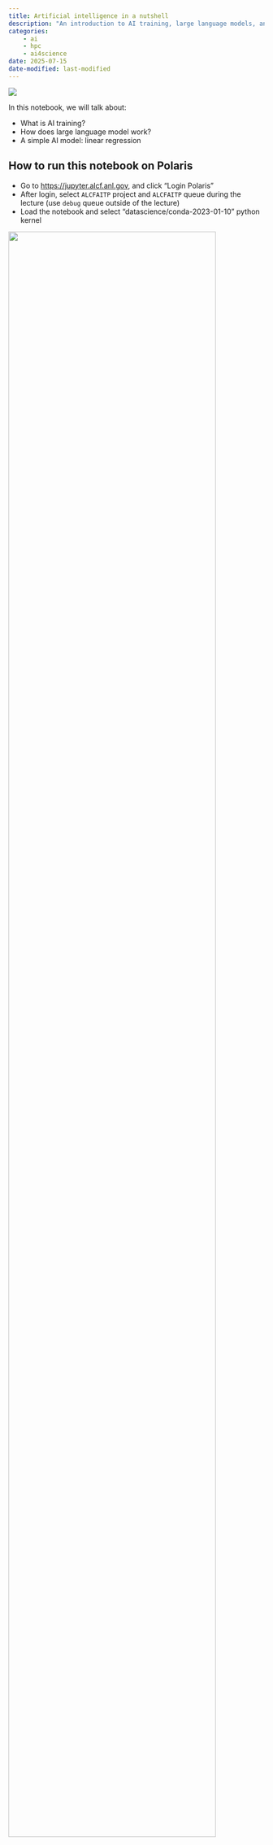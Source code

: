 ```yaml
---
title: Artificial intelligence in a nutshell
description: "An introduction to AI training, large language models, and a simple AI model example using linear regression."
categories:
    - ai
    - hpc
    - ai4science
date: 2025-07-15
date-modified: last-modified
---
```


[![](https://colab.research.google.com/assets/colab-badge.svg)](https://colab.research.google.com/github/saforem2/intro-hpc-bootcamp-2025/blob/main/docs/00-intro-AI-HPC/6-linear-regression/index.ipynb)

In this notebook, we will talk about:

- What is AI training?
- How does large language model work?
- A simple AI model: linear regression

## How to run this notebook on Polaris

- Go to <https://jupyter.alcf.anl.gov>, and click "Login Polaris"
- After login, select `ALCFAITP` project and `ALCFAITP` queue during the
  lecture (use `debug` queue outside of the lecture)
- Load the notebook and select "datascience/conda-2023-01-10" python kernel

::: {#fig-jupyter}

![](../figures/jupyter1.png){width="90%"}
![](../figures/jupyter2.png){width="90%"}

:::

**How to run this notebook on Google Colab**

- Go to https://colab.research.google.com/, sign in or sign up
- "File"-> "open notebook"
- Choose `01_intro_AI_on_Supercomputer/01_linear_regression_sgd.ipynb` from the list

  ![Google Colab](../figures/colab.png)

## What is AI training?

**Two ways of learning English**:

- through learning rules;
- through hearing a lot of speakings


::: {#fig-data-driven}

![](../figures/data_driven.png){width="90%"}

Data Driven Learning
:::

I learned English in my middle school, and memorized a lot of grammar rules in
my mind.
Every time when I speak, I try to follow the grammar rules as much as I can.
But I always break the rules.

However, my daugher learned English differently.
She learns speaking by hearing a lot of speaking from TV, teachers, classmates,
and her older brother.
The fact is that, she seldomly breaks grammar rules. This way of learning by
observing patterns is very powerful! This is the essence of AI or data driven
science.

## How does large language model work? 

Large Language Models, like GPT, function by pre-training on extensive datasets
to learn language patterns, utilizing transformer architecture for contextual
understanding, and can be fine-tuned for specific tasks, enabling them to
generate coherent and contextually relevant text based on provided inputs.

::: {#fig-llm}

![](../figures/llm2.png)
![](../figures/chatgpt_response.png)

:::


**More complicated example**:

<center>
  <img src="../figures/chatgpt_poem.png" width="400" />
  <img src="../figures/martin.png" width="450" />
</center>

You can do this on https://chat.openai.com

## Simplest AI model example: linear regression

This example is adopted from Bethany Lusch, ALCF.

Linear regression is the simplest example learning from existing data for
future prediction.

::: {#fig-excel-linear-regression}

![](../figures/excel_linear_regression.jpg)

Linear regression in Excel
:::


We're going to review the math involved in this process to help understand how
training an AI works.

First we will load some tools that others wrote and we can use to help us work.

- [Pandas](https://pandas.pydata.org/docs/): a toolkit for working with row vs.
  column data, like excel sheets, and CSV (Comma Seperated Values) files.
- [Numpy](https://numpy.org/doc/): a toolkit for managing arrays, vectors,
  matrices, etc, doing math with them, slicing them up, and many other handy
  things.
- [Matplotlib](https://matplotlib.org/stable/index.html): a toolkit for
  plotting data


```python
import ambivalent

import matplotlib.pyplot as plt
import seaborn as sns

plt.style.use(ambivalent.STYLES['ambivalent'])
sns.set_context("notebook")
plt.rcParams["figure.figsize"] = [6.4, 4.8]

import pandas as pd
import numpy as np
import matplotlib.pyplot as plt
import IPython.display as ipydis
import time
from rich import print
```

### Dataset

We used a realestate dataset from Kaggle to produce this reduced dataset.

This dataset contains the _sale price_ and _above ground square feet_ of many
houses.
We can use this data for our linear regression.

We use Pandas to read the data file which is stored as Comma Separated Values
(CSV) and print the column labels.

CSV files are similar to excel sheets.

```python
! [ -e ./slimmed_realestate_data.csv ] || wget https://raw.githubusercontent.com/argonne-lcf/ai-science-training-series/main/01_intro_AI_on_Supercomputer/slimmed_realestate_data.csv
data = pd.read_csv('slimmed_realestate_data.csv')
print(data.columns)
```

Now pandas provides some helpful tools for us to inspect our data.

It provides a `plot()` function that, behind the scenes, is calling into the
_Matplotlib_ library and calling the function
[matplotlib.pyplot.plot()](https://matplotlib.org/stable/api/_as_gen/matplotlib.pyplot.plot.html).

In this case, we simply tell it the names of the columns we want as our _x_ and
_y_ values and the `style` (`'.'` tells `matplotlib` to use a small dot to
represent each data point).

```python
data.plot(x='GrLivArea', y='SalePrice',style='.')
```

### Theory of linear regression

The goal of learning regression is to find a line that is closest to all the points. 

The slope and intercept of such a line $y = m x + b$ can be found as: 

$$m = { n (\Sigma xy) - (\Sigma x) (\Sigma y) \over n (\Sigma x^2) - (\Sigma x)^2 } $$

$$b = { (\Sigma y) (\Sigma x^2) - (\Sigma x) (\Sigma xy) \over n (\Sigma x^2) - (\Sigma x)^2 } $$

Details derivation of this can be found [here](https://en.wikipedia.org/wiki/Simple_linear_regression).

We'll break this calculation into a few steps to help make it easier.

First lets define $x$ and $y$. $x$ will be our _above ground square footage_
and $y$ will be _sale price_.
In our equations we have a few different values
we need, such as $n$ which is just the number of points we have:

```python
n = len(data)
```

Then we need our $x$ and $y$ by selecting only the column we care about for
each one.
Note about data formats: `data` is a Pandas
[DataFrame](https://pandas.pydata.org/docs/reference/api/pandas.DataFrame.html#pandas.DataFrame)
object which has rows and columns; `data['GrLivArea']` is a Pandas
[Series](https://pandas.pydata.org/docs/reference/api/pandas.Series.html)
object which only has rows; then we also convert from _Pandas_ data formats (in
this case a _Series_) to _Numpy_ data formats using the `to_numpy()` function
which is part of the Pandas _Series_ object.

```python
x = data['GrLivArea'].to_numpy()
y = data['SalePrice'].to_numpy()
```

Now we will calculate $\Sigma xy$, $\Sigma x$, $\Sigma y$, and $\Sigma x^2$:

```python
sum_xy = np.sum(x*y)
sum_x = np.sum(x)
sum_y = np.sum(y)
sum_x2 = np.sum(x*x)
```

The denominator in the equation for $m$ and $b$ are the same so we can
calculate that once:

```python
denominator = n * sum_x2 - sum_x * sum_x
```

Then we can calculate our fit values:

```python
m = (n * sum_xy - sum_x * sum_y) / denominator
b = (sum_y * sum_x2 - sum_x * sum_xy) / denominator
print('y = %f * x + %f' % (m,b))

# saving these for later comparison
m_calc = m
b_calc = b
```

Now we can plot the fit results with our data to see how we did.

First we define a plotting function because we're going to do this often and we
want to reuse our code:

```python
def plot_data(x,y,m,b,plt = plt):
   # plot our data points with 'bo' = blue circles
   plt.plot(x,y,'bo')
   # create the line based on our linear fit
   # first we need to make x points
   # the 'arange' function generates points between two limits (min,max)
   linear_x = np.arange(x.min(),x.max())
   # now we use our fit parameters to calculate the y points based on our x points
   linear_y = linear_x * m + b
   # plot the linear points using 'r-' = red line
   plt.plot(linear_x,linear_y,'r-',label='fit')
```

Now can use this function to plot our results:

```python
plot_data(x,y,m,b)
```

### Training through Stochastic Gradient Descent (SGD)

SGD is a common method in AI for training deep neural networks on large
datasets.
It is an iterative method for optimizing a loss function that we get
to define.
We will use this simple linear regression to demonstrate how it
works.

#### The model

In AI, neural networks are often referred to as a _model_ because, once fully
trained, they should model (AKA predict) the behavior of our system.
In our example, the system is how house prices vary based on house size.
We know our system is roughly driven by a linear function:

$$ \hat{y_i}(x_i) = m * x_i + b $$

We just need to figure out $m$ and $b$. Let's create a function that calculates
our model given $x$, $m$, and $b$.

```python
def model(x,m,b):
   return m * x + b
```


#### The Loss Function

A _loss function_, or _objective function_, is something we define and is based
on what we want to achieve.
In the method of SGD, it is our goal to minimize (or make close to zero) the
values calculated from the _loss function_.
In our example, we ideally want the prediction of our _model_ to be equal to
the actual data, though we will settle for "as close as possible".

So we will select our _loss function_ to be the [Mean Squared Error](https://en.wikipedia.org/wiki/Mean_squared_error) function:

$$ L(y_i,\hat{y_i}) = (y_i - \hat{y_i}(x_i))^2 $$

where $y_i$ is our $i^{th}$ entry in the `data['SalePrice']` vector and
$\hat{y_i}$ is the prediction based on evaluting $m * x_i + b$.

This function looks like the figure below when we plot it with 
$x=y_i - \hat{y_i}(x_i)$
and we we want to be down near 
$y_i - \hat{y_i}(x_i) = 0$
which indicates that our $y_i$ is as close as possible to $\hat{y_i}$.

::: {#fig-loss-func}

![](../figures/loss_func.png)

Loss function for linear regression
:::

Here we crate a function that calculates this for us.

```python
def loss(x,y,m,b):
   y_predicted = model(x,m,b)
   return np.power( y - y_predicted, 2 )
```

#### Minimizing the Loss Function

We want to use the loss function in order to guide how to update $m$ and $b$ to
better model our system.
In calculus we learn to minimize a function with
respect to a variable you calculate the _partial derivative_ with respect to
the variable you want to vary.

$$ { \partial L \over \partial m } = 0 $$

The location of the solution to this is the minimum as shown in the figure
above.
We can write down the partial derivative of the loss function as:

$$ { \partial L \over \partial m } = -2 x_i (y_i - \hat{y_i}(x_i)) $$
$$ { \partial L \over \partial b } = -2 (y_i - \hat{y_i}(x_i)) $$

We can use this to calculate an adjustment to $m$ and $b$ that will reduce the
loss function, effectively improving our fitting parameters.
This is done using this equation:

$$ m' = m - \eta { \partial L \over \partial m }$$
$$ b' = b - \eta { \partial L \over \partial b }$$

Here our original $m$ and $b$ are adjusted by the partial derivative multiplied
by some small factor, $\eta$, called the _learning rate_. This learning rate is
very important in our process and must be tuned for every problem.

In our example, the selection of the learning rate essentially defines how
close we can get to the minimum, AKA the best fit solution.
This figure shows
what happens when we pick a large learning rate.
We first select a starting
point in our loss function (typically randomly), then every update from $m$/$b$
to $m'$/$b'$ results in a shift to somewhere else on our loss function
(following the red arrows).
In this example, our learning rate ($\eta$) has
been selected too large such that we bounce back and forth around the minimum,
never reaching it.

<p float="center">
  <img src="../figures/parabola_largeLR.png" width="400" /> 
</p>

If we select a smaller learning we can see better behavior in the next figure.

<p float="center">
  <img src="../figures/parabola_smallLR.png" width="400" /> 
</p>

Though, keep in mind, too small a learning rate results is so little progress
toward the minimum that you may never reach it!

A pit fall of SGD that one must be aware of is when your loss function is
complex, with many minima.
The next figure shows such a case, in which we
select a small learning rate and our starting point happens to be near a local
minimum that is not the lowest minimum.
As shown, we do reach a minimum, but it
isn't the lowest minimum in our loss function.
It could be that we randomly
select a starting point near the minimum we care about, but we should build
methods that are more robust against randomly getting the right answer.

<p float="center">
  <img src="../figures/local_min_smallLR.png" width="400" /> 
</p>

Then, if we increase our learning rate too much, we bounce around again.

<p float="center">
  <img src="../figures/local_min_largeLR.png" width="400" /> 
</p>

What we want to do in this situation is start with a large learning rate and
slowly reduce its size as we progress.
That is shown in this next figure.

<p float="center">
  <img src="../figures/local_min_variableLR.png" width="400" /> 
</p>

As you can see, this process is not perfect and could still land in a local
minimum, but it is important to be aware of these behaviors as you utilize SGD
in machine learning.

So let's continue, we'll build functions we can use to update our fit
parameters, $m$ and $b$.

```python
def updated_m(x,y,m,b,learning_rate):
   dL_dm = - 2 * x * (y - model(x,m,b))
   dL_dm = np.mean(dL_dm)
   return m - learning_rate * dL_dm

def updated_b(x,y,m,b,learning_rate):
   dL_db = - 2 * (y - model(x,m,b))
   dL_db = np.mean(dL_db)
   return b - learning_rate * dL_db
```

## Putting it together

We can now randomly select our initial slope and intercept:

```python
m = 5.
b = 1000.
print('y_i = %.2f * x + %.2f' % (m,b))
```

Then we can calculate our Loss function:

```python
l = loss(x,y,m,b)
print('first 10 loss values: ',l[:10])
```

```python
learning_rate = 1e-9
m = updated_m(x,y,m,b,learning_rate)
b = updated_b(x,y,m,b,learning_rate)
print('y_i = %.2f * x + %.2f     previously calculated: y_i = %.2f * x + %.2f' % (m,b,m_calc,b_calc))
plot_data(x,y,m,b)
```

```python
# set our initial slope and intercept
m = 5.
b = 1000.
# batch_size = 60
# set a learning rate for each parameter
learning_rate_m = 1e-7
learning_rate_b = 1e-1
# use these to plot our progress over time
loss_history = []
# convert panda data to numpy arrays, one for the "Ground Living Area" and one for "Sale Price"
data_x = data['GrLivArea'].to_numpy()
data_y = data['SalePrice'].to_numpy()
# we run our loop N times
loop_N = 30
for i in range(loop_N):
   # update our slope and intercept based on the current values
   m = updated_m(data_x,data_y,m,b,learning_rate_m)
   b = updated_b(data_x,data_y,m,b,learning_rate_b)

   # calculate the loss value
   loss_value = np.mean(loss(data_x,data_y,m,b))

   # keep a history of our loss values
   loss_history.append(loss_value)

   # print our progress
   print('[%03d]  dy_i = %.2f * x + %.2f     previously calculated: y_i = %.2f * x + %.2f    loss: %f' % (i,m,b,m_calc,b_calc,loss_value))

   # close/delete previous plots
   plt.close('all')

   # create a 1 by 2 plot grid
   fig,ax = plt.subplots(1,2,dpi=400)
   # lot our usual output
   plot_data(data_x,data_y,m,b,ax[0])

   # here we also plot the calculated linear fit for comparison
   line_x = np.arange(data_x.min(),data_x.max())
   line_y = line_x * m_calc + b_calc
   ax[0].plot(line_x,line_y,'b-',label='calculated')
   # add a legend to the plot and x/y labels
   ax[0].legend()
   ax[0].set_xlabel('square footage')
   ax[0].set_ylabel('sale price')

   # plot the loss 
   loss_x = np.arange(0,len(loss_history))
   loss_y = np.asarray(loss_history)
   ax[1].plot(loss_x,loss_y, 'o-')
   ax[1].set_yscale('log')
   ax[1].set_xlabel('loop step')
   ax[1].set_ylabel('loss')
   plt.show()
   # gives us time to see the plot
   time.sleep(2.5)
   # clears the plot when the next plot is ready to show.
   ipydis.clear_output(wait=True)

```

## Homework

### Mini Batch Training

In AI, datasets are often very large and cannot be processed all at once as is
done in the loop above.
The data is instead randomly sampled in smaller
_batches_ where each _batch_ contains `batch_size` inputs.

How can you change the loop above to sample the dataset in smaller batches?

Hint: Our `data` variable is a Pandas `DataFrame` object, search for "how to
sample a DataFrame".

Instead of using the entire dataset like:

```python
data_x = data['GrLivArea'].to_numpy()
data_y = data['SalePrice'].to_numpy()
```

Use

```python
data_batch = data.sample(batch_size)
data_x = data_batch['GrLivArea'].to_numpy()
data_y = data_batch['SalePrice'].to_numpy()
```

You also have to adjust the loop_N accordingly to make sure that it loop over the entire datasets the same number of times.
```python
loop_N = 30*len(data)//batch_size
```

Please plot your learning curve for different batch size, such as 32, 64, 128, 256, 512. 

### Learning rate issue (Bonus)

As described above, if the learning rate is too large, it will affect the convergence. Do your training with (batch_size = 64, learning_rate_m = 1e-7, learning_rate_b = 1e-1). Then linearly increase the batch size and learning rate until you see the training does not converge. 

```
(64, 1e-7, 1e-1)*1
(64, 1e-7, 1e-1)*2
(64, 1e-7, 1e-1)*4
(64, 1e-7, 1e-1)*8
...
```

**How to submit your homework**

- Fork the github repo to your personal github 
- Make change to the 01_linear_regression_sgd.ipynb, and then push to your personal github
- Provide the link of 01_linear_regression_sgd in the personal github. 

<!--
Follow the below instruction on how to do this: 
https://github.com/argonne-lcf/ai-science-training-series/blob/main/00_introToAlcf/03_githubHomework.md
-->

<details closed><summary><h2>Homework Answer</h2></summary>

Let us define a train function which allow us to try different hyperparameter setups.

```python
x = data['GrLivArea'].to_numpy()
y = data['SalePrice'].to_numpy()

def train(batch_size, epochs=30, learning_rate_m = 1e-7, learning_rate_b = 1e-1):
    loss_history = []
    num_batches = len(data)//batch_size
    loop_N = epochs*num_batches
    m = 5.
    b = 1000.
    for i in range(loop_N):
        data_batch = data.sample(batch_size)
        data_x = data_batch['GrLivArea'].to_numpy()
        data_y = data_batch['SalePrice'].to_numpy()
        # update our slope and intercept based on the current values
        m = updated_m(data_x,data_y,m,b,learning_rate_m)
        b = updated_b(data_x,data_y,m,b,learning_rate_b)

        # calculate the loss value
        loss_value = np.mean(loss(data_x,data_y,m,b))

        # keep a history of our loss values
        loss_history.append(loss_value)
    #loss_last_epoch = np.sum(loss_history[-num_batches:]*batch_size)/len(data)
    return m, b, np.mean(loss(x,y,m,b))
```

## Minibatch training

```python
print('previously calculated: y_i = %.2f * x + %.2f    loss: %f\n=======================================' % (m_calc,b_calc,loss_value))


for bs in 64, 128, 256, 512:
    m, b, l = train(bs, epochs=30)
    print(f"batch size: {bs}, m={m:.4f}, b={b:.4f}, loss={l:.4f}")
```

We see that eventually, we all get similar results with the minibatch training. Of course, here, we still keep the same learning rate. A gene

## Learning rate

```python
for i in 1, 2, 4, 8:
    bs, lrm, lrb = np.array([64, 1e-7, 1e-1])*i
    bs = int(bs)
    m, b, l = train(int(bs), epochs=30, learning_rate_m = lrm, learning_rate_b = lrb)
    print(f"batch size: {bs}, m={m:.4f}, b={b:.4f}, loss={l:.4f}")
```

We can see that, if we increase the batch size and the learning rate proportionally, at certain point, it does not converge for example for the case batch size = 512. To increase the learning rate proportional to the batch size is a general practice. However, if the learning rate is too large, it will continue to move around without finding a local minimum. One trick, people can do is to start with a smaller learning rate in the first few steps / epochs, and once the optimization becomes stable, increase the learning rate proportional to the batch size. 

</details>
